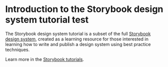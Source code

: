 <!--
title: introduction
-->


<Meta title="Introduction" />

# Introduction to the Storybook design system tutorial test

The Storybook design system tutorial is a subset of the full [Storybook design system](https://github.com/storybookjs/design-system/), created as a learning resource for those interested in learning how to write and publish a design system using best practice techniques.

Learn more in the [Storybook tutorials](https://storybook.js.org/tutorials/).
